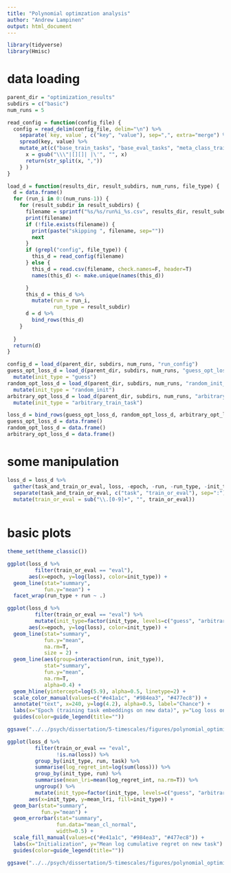 ```yaml
---
title: "Polynomial optimzation analysis"
author: "Andrew Lampinen"
output: html_document
---
```


```r
library(tidyverse)
library(Hmisc)
```

# data loading

```r
parent_dir = "optimization_results"
subdirs = c("basic")
num_runs = 5
```

```r
read_config = function(config_file) { 
  config = read_delim(config_file, delim="\n") %>%
    separate(`key, value`, c("key", "value"), sep=",", extra="merge") %>%
    spread(key, value) %>%
    mutate_at(c("base_train_tasks", "base_eval_tasks", "meta_class_train_tasks", "meta_class_eval_tasks", "meta_map_train_tasks", "meta_map_eval_tasks"), function(x) {
      x = gsub("\\\"|[][]| |\'", "", x)
      return(str_split(x, ","))
    } )
}
```

```r
load_d = function(results_dir, result_subdirs, num_runs, file_type) {
  d = data.frame()
  for (run_i in 0:(num_runs-1)) {
    for (result_subdir in result_subdirs) {
      filename = sprintf("%s/%s/run%i_%s.csv", results_dir, result_subdir, run_i, file_type)
      print(filename)
      if (!file.exists(filename)) {
        print(paste("skipping ", filename, sep=""))
        next
      }
      if (grepl("config", file_type)) {
        this_d = read_config(filename)
      } else {
        this_d = read.csv(filename, check.names=F, header=T) 
        names(this_d) <- make.unique(names(this_d))

      }
      this_d = this_d %>%
        mutate(run = run_i,
               run_type = result_subdir)
      d = d %>%
        bind_rows(this_d)
    }
    
  }
  return(d)
}
```

```r
config_d = load_d(parent_dir, subdirs, num_runs, "run_config")
guess_opt_loss_d = load_d(parent_dir, subdirs, num_runs, "guess_opt_losses") %>% 
  mutate(init_type = "guess")
random_opt_loss_d = load_d(parent_dir, subdirs, num_runs, "random_init_opt_losses") %>% 
  mutate(init_type = "random_init")
arbitrary_opt_loss_d = load_d(parent_dir, subdirs, num_runs, "arbitrary_trained_opt_losses") %>% 
  mutate(init_type = "arbitrary_train_task")

loss_d = bind_rows(guess_opt_loss_d, random_opt_loss_d, arbitrary_opt_loss_d)
guess_opt_loss_d = data.frame()
random_opt_loss_d = data.frame()
arbitrary_opt_loss_d = data.frame()
```

# some manipulation

```r
loss_d = loss_d %>%
  gather(task_and_train_or_eval, loss, -epoch, -run, -run_type, -init_type) %>%
  separate(task_and_train_or_eval, c("task", "train_or_eval"), sep=":") %>%
  mutate(train_or_eval = sub("\\.[0-9]+", "", train_or_eval))
  
```


# basic plots
```r
theme_set(theme_classic())
```

```r
ggplot(loss_d %>%
         filter(train_or_eval == "eval"),
       aes(x=epoch, y=log(loss), color=init_type)) +
  geom_line(stat="summary",
            fun.y="mean") +
  facet_wrap(run_type + run ~ .)
```

```r
ggplot(loss_d %>%
         filter(train_or_eval == "eval") %>%
         mutate(init_type=factor(init_type, levels=c("guess", "arbitrary_train_task", "random_init"), labels=c("Meta-mapping output", "Arbitrary train task", "Random vector"))),
       aes(x=epoch, y=log(loss), color=init_type)) +
  geom_line(stat="summary",
            fun.y="mean",
            na.rm=T,
            size = 2) +
  geom_line(aes(group=interaction(run, init_type)),
            stat="summary",
            fun.y="mean",
            na.rm=T,
            alpha=0.4) +
  geom_hline(yintercept=log(5.9), alpha=0.5, linetype=2) +
  scale_color_manual(values=c("#e41a1c", "#984ea3", "#477ec8")) +
  annotate("text", x=240, y=log(4.2), alpha=0.5, label="Chance") +
  labs(x="Epoch (training task embeddings on new data)", y="Log loss on new tasks") +
  guides(color=guide_legend(title=""))

ggsave("../../psych/dissertation/5-timescales/figures/polynomial_optimization_curves.png", width=6, height=4)
```

```r
ggplot(loss_d %>%
         filter(train_or_eval == "eval",
                !is.na(loss)) %>%
         group_by(init_type, run, task) %>%
         summarise(log_regret_int=log(sum(loss))) %>%
         group_by(init_type, run) %>%
         summarise(mean_lri=mean(log_regret_int, na.rm=T)) %>%
         ungroup() %>%
         mutate(init_type=factor(init_type, levels=c("guess", "arbitrary_train_task", "random_init"), labels=c("Meta-mapping output", "Arbitrary train task", "Random vector"))),
       aes(x=init_type, y=mean_lri, fill=init_type)) +
  geom_bar(stat="summary",
           fun.y="mean") +
  geom_errorbar(stat="summary",
                fun.data="mean_cl_normal",
                width=0.5) +
  scale_fill_manual(values=c("#e41a1c", "#984ea3", "#477ec8")) +
  labs(x="Initialization", y="Mean log cumulative regret on new task") +
  guides(color=guide_legend(title=""))

ggsave("../../psych/dissertation/5-timescales/figures/polynomial_optimization_cumulative_regret.png", width=6, height=4)
```
